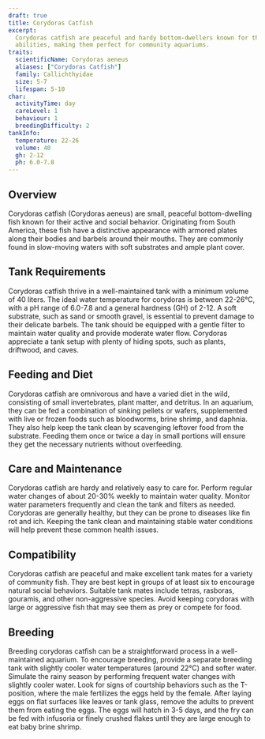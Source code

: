 ```yaml
---
draft: true
title: Corydoras Catfish
excerpt:
  Corydoras catfish are peaceful and hardy bottom-dwellers known for their playful nature and efficient tank-cleaning
  abilities, making them perfect for community aquariums.
traits:
  scientificName: Corydoras aeneus
  aliases: ["Corydoras Catfish"]
  family: Callichthyidae
  size: 5-7
  lifespan: 5-10
char:
  activityTime: day
  careLevel: 1
  behaviour: 1
  breedingDifficulty: 2
tankInfo:
  temperature: 22-26
  volume: 40
  gh: 2-12
  ph: 6.0-7.8
---
```


## Overview

Corydoras catfish (Corydoras aeneus) are small, peaceful bottom-dwelling fish known for their active and social
behavior. Originating from South America, these fish have a distinctive appearance with armored plates along their
bodies and barbels around their mouths. They are commonly found in slow-moving waters with soft substrates and ample
plant cover.

## Tank Requirements

Corydoras catfish thrive in a well-maintained tank with a minimum volume of 40 liters. The ideal water temperature for
corydoras is between 22-26°C, with a pH range of 6.0-7.8 and a general hardness (GH) of 2-12. A soft substrate, such as
sand or smooth gravel, is essential to prevent damage to their delicate barbels. The tank should be equipped with a
gentle filter to maintain water quality and provide moderate water flow. Corydoras appreciate a tank setup with plenty
of hiding spots, such as plants, driftwood, and caves.

## Feeding and Diet

Corydoras catfish are omnivorous and have a varied diet in the wild, consisting of small invertebrates, plant matter,
and detritus. In an aquarium, they can be fed a combination of sinking pellets or wafers, supplemented with live or
frozen foods such as bloodworms, brine shrimp, and daphnia. They also help keep the tank clean by scavenging leftover
food from the substrate. Feeding them once or twice a day in small portions will ensure they get the necessary nutrients
without overfeeding.

## Care and Maintenance

Corydoras catfish are hardy and relatively easy to care for. Perform regular water changes of about 20-30% weekly to
maintain water quality. Monitor water parameters frequently and clean the tank and filters as needed. Corydoras are
generally healthy, but they can be prone to diseases like fin rot and ich. Keeping the tank clean and maintaining stable
water conditions will help prevent these common health issues.

## Compatibility

Corydoras catfish are peaceful and make excellent tank mates for a variety of community fish. They are best kept in
groups of at least six to encourage natural social behaviors. Suitable tank mates include tetras, rasboras, gouramis,
and other non-aggressive species. Avoid keeping corydoras with large or aggressive fish that may see them as prey or
compete for food.

## Breeding

Breeding corydoras catfish can be a straightforward process in a well-maintained aquarium. To encourage breeding,
provide a separate breeding tank with slightly cooler water temperatures (around 22°C) and softer water. Simulate the
rainy season by performing frequent water changes with slightly cooler water. Look for signs of courtship behaviors such
as the T-position, where the male fertilizes the eggs held by the female. After laying eggs on flat surfaces like leaves
or tank glass, remove the adults to prevent them from eating the eggs. The eggs will hatch in 3-5 days, and the fry can
be fed with infusoria or finely crushed flakes until they are large enough to eat baby brine shrimp.

